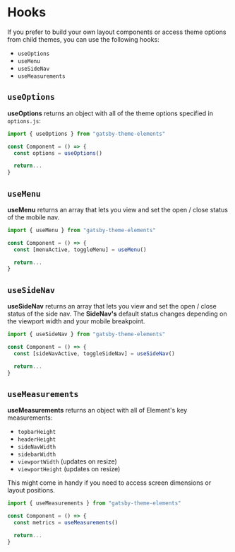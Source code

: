 # Hooks

If you prefer to build your own layout components or access theme options from child themes, you can use the following hooks:

- `useOptions`
- `useMenu`
- `useSideNav`
- `useMeasurements`

## `useOptions`

**useOptions** returns an object with all of the theme options specified in `options.js`:

```jsx
import { useOptions } from "gatsby-theme-elements"

const Component = () => {
  const options = useOptions()

  return...
}
```

## `useMenu`

**useMenu** returns an array that lets you view and set the open / close status of the mobile nav.

```jsx
import { useMenu } from "gatsby-theme-elements"

const Component = () => {
  const [menuActive, toggleMenu] = useMenu()

  return...
}
```

## `useSideNav`

**useSideNav** returns an array that lets you view and set the open / close status of the side nav. The **SideNav's** default status changes depending on the viewport width and your mobile breakpoint.

```jsx
import { useSideNav } from "gatsby-theme-elements"

const Component = () => {
  const [sideNavActive, toggleSideNav] = useSideNav()

  return...
}
```

## `useMeasurements`

**useMeasurements** returns an object with all of Element's key measurements:

- `topbarHeight`
- `headerHeight`
- `sideNavWidth`
- `sidebarWidth`
- `viewportWidth` (updates on resize)
- `viewportHeight` (updates on resize)

This might come in handy if you need to access screen dimensions or layout positions.

```jsx
import { useMeasurements } from "gatsby-theme-elements"

const Component = () => {
  const metrics = useMeasurements()

  return...
}
```
